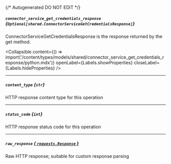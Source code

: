 {/* Autogenerated DO NOT EDIT  */}

##### `connector_service_get_credentials_response` *{`Optional[shared.ConnectorServiceGetCredentialsResponse]`}*
ConnectorServiceGetCredentialsResponse is the response returned by the get method.

<Collapsible content={() => import('/content/types/models/shared/connector_service_get_credentials_response/python.mdx')} openLabel={Labels.showProperties} closeLabel={Labels.hideProperties} />


---
##### `content_type` *{`str`}*
HTTP response content type for this operation

---
##### `status_code` *{`int`}*
HTTP response status code for this operation

---
##### `raw_response` [*{ `requests.Response` }*](https://requests.readthedocs.io/en/latest/api/#requests.Response)
Raw HTTP response; suitable for custom response parsing


